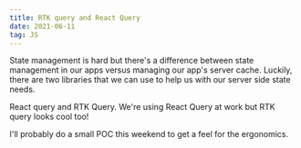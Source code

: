 ```yaml
---
title: RTK query and React Query
date: 2021-06-11
tag: JS
---
```




State management is hard but there's a difference between state management in our apps
versus managing our app's server cache. Luckily, there are two libraries that we can use
to help us with our server side state needs.

React query and RTK Query. We're using React Query at work but RTK query looks cool too!

I'll probably do a small POC this weekend to get a feel for the ergonomics.

